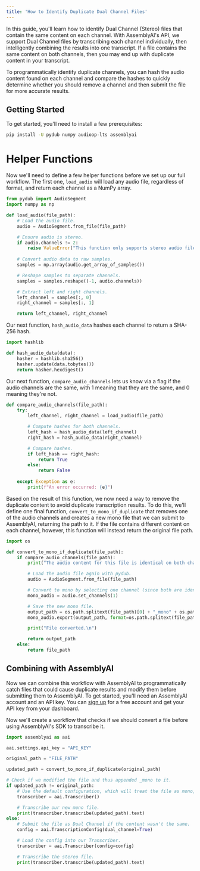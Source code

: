 ```yaml
---
title: 'How to Identify Duplicate Dual Channel Files'
---
```



In this guide, you'll learn how to identify Dual Channel (Stereo) files that contain the same content on each channel. With AssemblyAI's API, we support Dual Channel files by transcribing each channel individually, then intelligently combining the results into one transcript. If a file contains the same content on both channels, then you may end up with duplicate content in your transcript.

To programmatically identify duplicate channels, you can hash the audio content found on each channel and compare the hashes to quickly determine whether you should remove a channel and then submit the file for more accurate results.

## Getting Started

To get started, you'll need to install a few prerequisites:


```bash
pip install -U pydub numpy audioop-lts assemblyai
```

# Helper Functions

Now we'll need to define a few helper functions before we set up our full workflow. The first one, `load_audio` will load any audio file, regardless of format, and return each channel as a NumPy array.


```python
from pydub import AudioSegment
import numpy as np

def load_audio(file_path):
    # Load the audio file.
    audio = AudioSegment.from_file(file_path)

    # Ensure audio is stereo.
    if audio.channels != 2:
        raise ValueError("This function only supports stereo audio files.")
    
    # Convert audio data to raw samples.
    samples = np.array(audio.get_array_of_samples())

    # Reshape samples to separate channels.
    samples = samples.reshape((-1, audio.channels))

    # Extract left and right channels.
    left_channel = samples[:, 0]
    right_channel = samples[:, 1]

    return left_channel, right_channel
```

Our next function, `hash_audio_data` hashes each channel to return a SHA-256 hash.


```python
import hashlib

def hash_audio_data(data):
    hasher = hashlib.sha256()
    hasher.update(data.tobytes())
    return hasher.hexdigest()
```

Our next function, `compare_audio_channels` lets us know via a flag if the audio channels are the same, with 1 meaning that they are the same, and 0 meaning they're not.


```python
def compare_audio_channels(file_path):
    try:
        left_channel, right_channel = load_audio(file_path)

        # Compute hashes for both channels.
        left_hash = hash_audio_data(left_channel)
        right_hash = hash_audio_data(right_channel)

        # Compare hashes.
        if left_hash == right_hash:
            return True
        else:
            return False
    
    except Exception as e:
        print(f"An error occurred: {e}")
```

Based on the result of this function, we now need a way to remove the duplicate content to avoid duplicate transcription results. To do this, we'll define one final function, `convert_to_mono_if_duplicate` that removes one of the audio channels and creates a new mono file that we can submit to AssemblyAI, returning the path to it. If the file contains different content on each channel, however, this function will instead return the original file path.


```python
import os

def convert_to_mono_if_duplicate(file_path):
    if compare_audio_channels(file_path):
        print("The audio content for this file is identical on both channels. Converting to mono...")

        # Load the audio file again with pydub.
        audio = AudioSegment.from_file(file_path)

        # Convert to mono by selecting one channel (since both are identical).
        mono_audio = audio.set_channels(1)

        # Save the new mono file.
        output_path = os.path.splitext(file_path)[0] + "_mono" + os.path.splitext(file_path)[1]
        mono_audio.export(output_path, format=os.path.splitext(file_path)[1][1:])

        print("File converted.\n")

        return output_path
    else:
        return file_path
```

## Combining with AssemblyAI

Now we can combine this workflow with AssemblyAI to programmatically catch files that could cause duplicate results and modify them before submitting them to AssemblyAI. To get started, you'll need an AssemblyAI account and an API key. You can [sign up](https://assemblyai.com/dashboard/signup) for a free account and get your API key from your dashboard.

Now we'll create a workflow that checks if we should convert a file before using AssemblyAI's SDK to transcribe it.


```python
import assemblyai as aai

aai.settings.api_key = "API_KEY"

original_path = "FILE_PATH"

updated_path = convert_to_mono_if_duplicate(original_path)

# Check if we modified the file and thus appended _mono to it.
if updated_path != original_path:
    # Use the default configuration, which will treat the file as mono, which it now is.
    transcriber = aai.Transcriber()

    # Transcribe our new mono file.
    print(transcriber.transcribe(updated_path).text)
else:
    # Submit the file as Dual Channel if the content wasn't the same.
    config = aai.TranscriptionConfig(dual_channel=True)

    # Load the config into our Transcriber.
    transcriber = aai.Transcriber(config=config)

    # Transcribe the stereo file.
    print(transcriber.transcribe(updated_path).text)
```
